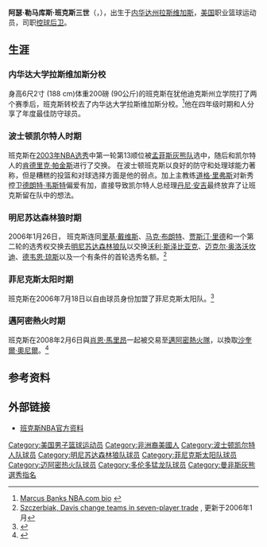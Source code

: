 {{Infobox NBA Player
| image =
| caption = 
| name = 马库斯·班克斯<br/>Marcus Banks
| nickname = 
| position = [[控球后卫|控球后卫]]
| height_ft = 6 | height_in = 2
| weight_lb  = 205
| league = [[NBA|NBA]]
| team = 
| number = 3
| nationality = {{USA}}
| birth_date = {{birth date and age|1981|11|19}} 
| birth_place = {{USA}}[[内华达州|内华达州]][[拉斯维加斯|拉斯维加斯]]
| highschool = Cimarron-Memorial高中
| college = 犹他迪克斯州立学院<br>[[内华达大学拉斯维加斯分校|内华达大学拉斯维加斯分校]] 
| draft_round = 1
| draft_pick  = 13
| draft_year = 2003
| draft_team = [[孟菲斯灰熊队|孟菲斯灰熊队]]
| career_start = 2003
| career_end = 2008
| former_teams = [[波士顿凯尔特人队|波士顿凯尔特人队]] (2003–2006)<br/>[[明尼苏达森林狼队|明尼苏达森林狼队]] (2006)<br>[[菲尼克斯太阳队|菲尼克斯太阳队]] (2006-2008)<br>[[邁阿密熱火队|邁阿密熱火队]] (2008)
| awards = 
}}

'''阿瑟·勒马库斯·班克斯三世'''（{{lang-en|'''Arthur Lemarcus Banks III'''}}，{{bd|1981年|11月19日}}），出生于[[内华达州|内华达州]][[拉斯维加斯|拉斯维加斯]]，[[美国|美国]]职业篮球运动员，司职[[控球后卫|控球后卫]]。

==生涯==
===内华达大学拉斯维加斯分校===
身高6尺2寸 (188 cm)体重200磅 (90公斤)的班克斯在犹他迪克斯州立学院打了两个赛季后，班克斯转校去了内华达大学拉斯维加斯分校。<ref>[http://www.nba.com/playerfile/marcus_banks/bio.html Marcus Banks NBA.com bio] {{webarchive|url=https://web.archive.org/web/20071007102129/http://www.nba.com/playerfile/marcus_banks/bio.html |date=2007-10-07 }}{{en}}</ref>他在四年级时期和人分享了年度最佳防守球员。

===波士顿凯尔特人时期===
班克斯在[[2003年NBA选秀|2003年NBA选秀]]中第一轮第13顺位被[[孟菲斯灰熊队|孟菲斯灰熊队]]选中，随后和凯尔特人的[[肯德里克·帕金斯|肯德里克·帕金斯]]进行了交换。 在波士顿班克斯以良好的防守和处理球能力著称，但是糟糕的投篮和对球选择方面是他的弱点。加上主教练[[道格·里弗斯|道格·里弗斯]]对新秀控卫[[德朗特·韦斯特|德朗特·韦斯特]]偏爱有加，直接导致凯尔特人总经理[[丹尼·安吉|丹尼·安吉]]最终放弃了让班克斯留在队中的想法。

===明尼苏达森林狼时期===
2006年1月26日， 班克斯连同[[里基·戴维斯|里基·戴维斯]]、[[马克·布朗特|马克·布朗特]]、[[贾斯汀·里德|贾斯汀·里德]]和一个第二轮的选秀权交换去[[明尼苏达森林狼队|明尼苏达森林狼队]]以交换[[沃利·斯泽比亚克|沃利·斯泽比亚克]]、[[迈克尔·奥洛沃坎迪|迈克尔·奥洛沃坎迪]]、[[德韦恩·琼斯|德韦恩·琼斯]]以及一个有条件的首轮选秀名额。<ref>[http://sports.espn.go.com/nba/news/story?id=2307791 Szczerbiak, Davis change teams in seven-player trade] {{Wayback|url=http://sports.espn.go.com/nba/news/story?id=2307791 |date=20151001062757 }}, 更新于2006年1月</ref>

===菲尼克斯太阳时期===
班克斯在2006年7月18日以自由球员身份加盟了菲尼克斯太阳队。<ref>{{Cite web |url=http://sports.espn.go.com/nba/news/story?id=2524053 |title=存档副本 |access-date=2007-10-27 |archive-date=2012-10-21 |archive-url=https://web.archive.org/web/20121021232829/http://sports.espn.go.com/nba/news/story?id=2524053 |dead-url=no }}</ref>

===邁阿密熱火时期===
班克斯在2008年2月6日與[[肖恩·馬里昂|肖恩·馬里昂]]一起被交易至[[邁阿密熱火隊|邁阿密熱火隊]]，以換取[[沙奎爾·奧尼爾|沙奎爾·奧尼爾]]。<ref>{{Cite web |url=http://sports.espn.go.com/nba/news/story?id=3234099 |title=存档副本 |access-date=2008-02-07 |archive-date=2016-01-21 |archive-url=https://web.archive.org/web/20160121084953/http://sports.espn.go.com/nba/news/story?id=3234099 |dead-url=no }}</ref>

==参考资料==
<references/>

== 外部链接 ==
*[http://www.nba.com/playerfile/marcus_banks/index.html 班克斯NBA官方资料] {{Wayback|url=http://www.nba.com/playerfile/marcus_banks/index.html |date=20130425051423 }} {{en}}

{{2003 NBA Draft}}

{{Authority control}}
{{DEFAULTSORT:Banks, Marcus}}
[[Category:美国男子篮球运动员|Category:美国男子篮球运动员]]
[[Category:非洲裔美國人|Category:非洲裔美國人]]
[[Category:波士顿凯尔特人队球员|Category:波士顿凯尔特人队球员]]
[[Category:明尼苏达森林狼队球员|Category:明尼苏达森林狼队球员]]
[[Category:菲尼克斯太阳队球员|Category:菲尼克斯太阳队球员]]
[[Category:迈阿密热火队球员|Category:迈阿密热火队球员]]
[[Category:多伦多猛龙队球员|Category:多伦多猛龙队球员]]
[[Category:曼非斯灰熊選秀指名|Category:曼非斯灰熊選秀指名]]